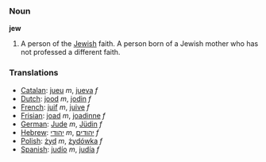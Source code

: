 ===Noun===

'''jew'''

#A person of the [[Jewish]] faith. A person born of a Jewish mother who has not professed a different faith.

=== Translations ===
*[[Catalan]]: [[jueu]] ''m'', [[jueva]] ''f''
*[[Dutch]]: [[jood]] ''m'', [[jodin]] ''f''
*[[French]]: [[juif]] ''m'', [[juive]] ''f''
*[[Frisian]]: [[joad]] ''m'', [[joadinne]] ''f''
*[[German]]: [[Jude]] ''m'', [[Jüdin]] ''f''
*[[Hebrew]]: [[יהודי]] ''m'', [[יהודים]] ''f''
*[[Polish]]: [[żyd]] ''m'', [[żydówka]] ''f''
*[[Spanish]]: [[judío]] ''m'', [[judía]] ''f''